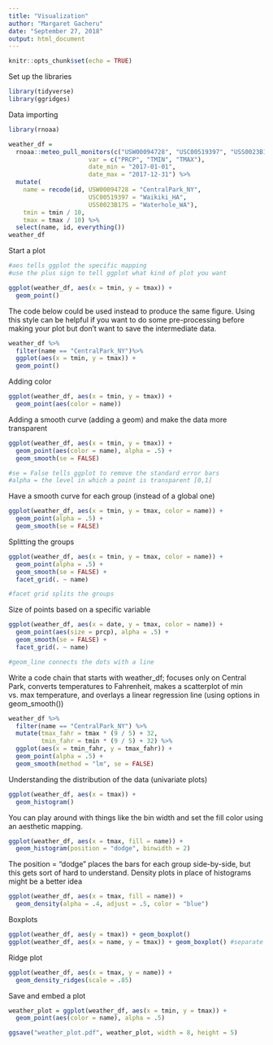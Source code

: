 ```yaml
---
title: "Visualization"
author: "Margaret Gacheru"
date: "September 27, 2018"
output: html_document
---
```


```r
knitr::opts_chunk$set(echo = TRUE)
```

Set up the libraries

```r
library(tidyverse)
library(ggridges)
```

Data importing

```r
library(rnoaa)

weather_df = 
  rnoaa::meteo_pull_monitors(c("USW00094728", "USC00519397", "USS0023B17S"),
                      var = c("PRCP", "TMIN", "TMAX"), 
                      date_min = "2017-01-01",
                      date_max = "2017-12-31") %>%
  mutate(
    name = recode(id, USW00094728 = "CentralPark_NY", 
                      USC00519397 = "Waikiki_HA",
                      USS0023B17S = "Waterhole_WA"),
    tmin = tmin / 10,
    tmax = tmax / 10) %>%
  select(name, id, everything())
weather_df


```

Start a plot

```r

#aes tells ggplot the specific mapping 
#use the plus sign to tell ggplot what kind of plot you want

ggplot(weather_df, aes(x = tmin, y = tmax)) + 
  geom_point()

```

The code below could be used instead to produce the same figure. Using this style can be helpful if you want to do some pre-processing before making your plot but don’t want to save the intermediate data.

```r
weather_df %>%
  filter(name == "CentralPark_NY")%>%
  ggplot(aes(x = tmin, y = tmax)) + 
  geom_point()
```

Adding color

```r
ggplot(weather_df, aes(x = tmin, y = tmax)) + 
  geom_point(aes(color = name))
```

Adding a smooth curve (adding a geom) and make the data more transparent

```r
ggplot(weather_df, aes(x = tmin, y = tmax)) + 
  geom_point(aes(color = name), alpha = .5) +
  geom_smooth(se = FALSE)

#se = False tells ggplot to remove the standard error bars
#alpha = the level in which a point is transparent [0,1]
```

Have a smooth curve for each group (instead of a global one)

```r
ggplot(weather_df, aes(x = tmin, y = tmax, color = name)) + 
  geom_point(alpha = .5) +
  geom_smooth(se = FALSE) 
```

Splitting the groups 

```r
ggplot(weather_df, aes(x = tmin, y = tmax, color = name)) + 
  geom_point(alpha = .5) +
  geom_smooth(se = FALSE) + 
  facet_grid(. ~ name)

#facet grid splits the groups
```

Size of points based on a specific variable

```r
ggplot(weather_df, aes(x = date, y = tmax, color = name)) + 
  geom_point(aes(size = prcp), alpha = .5) +
  geom_smooth(se = FALSE) + 
  facet_grid(. ~ name)

#geom_line connects the dots with a line
```

Write a code chain that starts with weather_df; focuses only on Central Park, converts temperatures to Fahrenheit, makes a scatterplot of min vs. max temperature, and overlays a linear regression line (using options in geom_smooth())

```r
weather_df %>% 
  filter(name == "CentralPark_NY") %>% 
  mutate(tmax_fahr = tmax * (9 / 5) + 32,
         tmin_fahr = tmin * (9 / 5) + 32) %>% 
  ggplot(aes(x = tmin_fahr, y = tmax_fahr)) +
  geom_point(alpha = .5) + 
  geom_smooth(method = "lm", se = FALSE)

```

Understanding the distribution of the data (univariate plots)

```r
ggplot(weather_df, aes(x = tmax)) + 
  geom_histogram()
```

You can play around with things like the bin width and set the fill color using an aesthetic mapping.

```r
ggplot(weather_df, aes(x = tmax, fill = name)) + 
  geom_histogram(position = "dodge", binwidth = 2)
```

The position = "dodge" places the bars for each group side-by-side, but this gets sort of hard to understand.  Density plots in place of histograms might be a better idea

```r
ggplot(weather_df, aes(x = tmax, fill = name)) + 
  geom_density(alpha = .4, adjust = .5, color = "blue")
```

Boxplots

```r
ggplot(weather_df, aes(y = tmax)) + geom_boxplot()
ggplot(weather_df, aes(x = name, y = tmax)) + geom_boxplot() #separate boxplots by groups


```

Ridge plot

```r
ggplot(weather_df, aes(x = tmax, y = name)) + 
  geom_density_ridges(scale = .85)
```

Save and embed a plot

```r
weather_plot = ggplot(weather_df, aes(x = tmin, y = tmax)) + 
  geom_point(aes(color = name), alpha = .5) 

ggsave("weather_plot.pdf", weather_plot, width = 8, height = 5)
```



